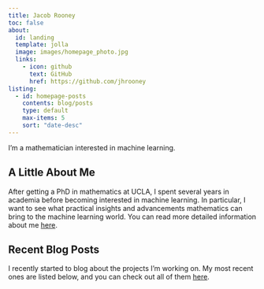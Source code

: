 ```yaml
---
title: Jacob Rooney
toc: false
about:
  id: landing
  template: jolla
  image: images/homepage_photo.jpg
  links:
    - icon: github
      text: GitHub
      href: https://github.com/jhrooney
listing:
  - id: homepage-posts
    contents: blog/posts
    type: default
    max-items: 5
    sort: "date-desc"
---
```


::: {#landing}
I'm a mathematician interested in machine learning.
:::

## A Little About Me

After getting a PhD in mathematics at UCLA, I spent several years in academia before becoming interested in machine learning.
In particular, I want to see what practical insights and advancements mathematics can bring to the machine learning world.
You can read more detailed information about me [here](about.qmd).

## Recent Blog Posts

I recently started to blog about the projects I'm working on.
My most recent ones are listed below, and you can check out all of them [here](blog/index.qmd).

::: {#homepage-posts}
:::